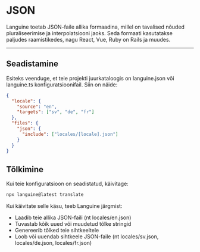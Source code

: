 # JSON

Languine toetab JSON-faile allika formaadina, millel on tavalised nõuded pluraliseerimise ja interpolatsiooni jaoks. Seda formaati kasutatakse paljudes raamistikedes, nagu React, Vue, Ruby on Rails ja muudes.


---


## Seadistamine

Esiteks veenduge, et teie projekti juurkataloogis on languine.json või languine.ts konfiguratsioonifail. Siin on näide:

```json
{
  "locale": {
    "source": "en",
    "targets": ["sv", "de", "fr"]
  },
  "files": {
    "json": {
      "include": ["locales/[locale].json"]
    }
  }
}

```

## Tõlkimine

Kui teie konfiguratsioon on seadistatud, käivitage:

```bash
npx languine@latest translate
```

Kui käivitate selle käsu, teeb Languine järgmist:

- Laadib teie allika JSON-faili (nt locales/en.json)
- Tuvastab kõik uued või muudetud tõlke stringid
- Genereerib tõlked teie sihtkeeltele
- Loob või uuendab sihtkeele JSON-faile (nt locales/sv.json, locales/de.json, locales/fr.json)

